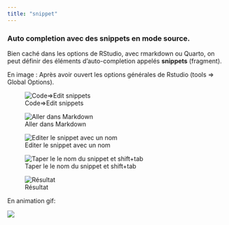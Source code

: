 ```yaml
---
title: "snippet"
---
```



### Auto completion avec des **snippets** en mode source.

Bien caché dans les options de RStudio, avec rmarkdown ou Quarto, on peut définir des éléments d'auto-completion appelés **snippets** (fragment). 

En image : Après avoir ouvert les options générales de Rstudio (tools => Global Options).    

::: {layout=[15,-2,15,-2,15]  layout-valign="bottom"} 
![Code=>Edit snippets](img1/snippet1.png)

![Aller dans Markdown ](img1/snippet2.png)

![Editer le snippet avec un nom](img1/snippet3.png)
:::


::: {layout=[15,-2,15]  layout-valign="bottom"} 
![Taper le le nom du snippet et shift+tab](img1/snippet4.png)

![Résultat](img1/snippet5.png)
:::

En animation gif: 

![](img1/video2.gif)


